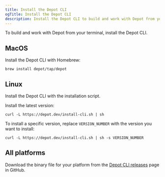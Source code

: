```yaml
---
title: Install the Depot CLI
ogTitle: Install the Depot CLI
description: Install the Depot CLI to build and work with Depot from your terminal.
---
```


To build and work with Depot from your terminal, install the Depot CLI.

## MacOS

Install the Depot CLI with Homebrew:

```shell
brew install depot/tap/depot
```

## Linux

Install the Depot CLI with the installation script.

Install the latest version:

```shell
curl -L https://depot.dev/install-cli.sh | sh
```

To install a specific version, replace `VERSION_NUMBER` with the version you want to install:

```shell
curl -L https://depot.dev/install-cli.sh | sh -s VERSION_NUMBER
```

## All platforms

Download the binary file for your platform from the [Depot CLI releases](https://github.com/depot/cli/releases) page in GitHub.
